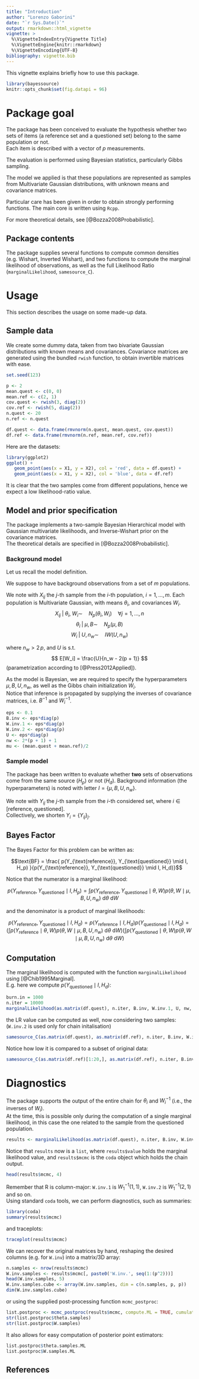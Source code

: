 ```yaml
---
title: "Introduction"
author: "Lorenzo Gaborini"
date: "`r Sys.Date()`"
output: rmarkdown::html_vignette
vignette: >
  %\VignetteIndexEntry{Vignette Title}
  %\VignetteEngine{knitr::rmarkdown}
  %\VignetteEncoding{UTF-8}
bibliography: vignette.bib
---
```

\providecommand{\simiid}{~\overset{iid}{\sim}~}
\providecommand{\dd}{\text{ d}}

This vignette explains briefly how to use this package.

```r
library(bayessource)
knitr::opts_chunk$set(fig.datapi = 96)
```

# Package goal

The package has been conceived to evaluate the hypothesis whether two sets of items (a reference set and a questioned set) belong to the same population or not.   
Each item is described with a vector of $p$ measurements.   

The evaluation is performed using Bayesian statistics, particularly Gibbs sampling.

The model we applied is that these populations are represented as samples from Multivariate Gaussian distributions, with unknown means and covariance matrices.

Particular care has been given in order to obtain strongly performing functions. The main core is written using `Rcpp`.

For more theoretical details, see [@Bozza2008Probabilistic].

## Package contents

The package supplies several functions to compute common densities (e.g. Wishart, Inverted Wishart), and two functions to compute the marginal likelihood of observations, as well as the full Likelihood Ratio (`marginalLikelihood`, `samesource_C`).

# Usage

This section describes the usage on some made-up data.

## Sample data

We create some dummy data, taken from two bivariate Gaussian distributions with known means and covariances.
Covariance matrices are generated using the bundled `rwish` function, to obtain invertible matrices with ease.

```r
set.seed(123)

p <- 2
mean.quest <- c(0, 0)
mean.ref <- c(2, 1)
cov.quest <- rwish(3, diag(2))
cov.ref <- rwish(5, diag(2))
n.quest <- 20
n.ref <- n.quest

df.quest <- data.frame(rmvnorm(n.quest, mean.quest, cov.quest))
df.ref <- data.frame(rmvnorm(n.ref, mean.ref, cov.ref))
```

Here are the datasets:
```r

library(ggplot2)
ggplot() + 
   geom_point(aes(x = X1, y = X2), col = 'red', data = df.quest) +
   geom_point(aes(x = X1, y = X2), col = 'blue', data = df.ref)
```

It is clear that the two samples come from different populations, hence we expect a low likelihood-ratio value.

## Model and prior specification

The package implements a two-sample Bayesian Hierarchical model with Gaussian multivariate likelihoods, and Inverse-Wishart prior on the covariance matrices.   
The theoretical details are specified in [@Bozza2008Probabilistic]. 


### Background model


Let us recall the model definition.  

We suppose to have background observations from a set of $m$ populations.

We note with $X_{ij}$ the $j$-th sample from the $i$-th population, $i = 1, \ldots, m$.
Each population is Multivariate Gaussian, with means $\theta_i$, and covariances $W_i$.
$$
X_{ij} \; | \; \theta_i, \; W_i \sim \quad N_p(\theta_i, W_i) \quad \forall j = 1, \ldots, n $$
$$\theta_i \; | \; \mu, B \sim \quad N_p(\mu, B)$$
$$W_i \; | \; U, n_w \sim \quad IW(U, n_w)$$

where $n_w > 2\,p$, and $U$ is s.t. $$ E[W_i] = \frac{U}{n_w - 2(p + 1)} $$ (parametrization according to [@Press2012Applied]).

As the model is Bayesian, we are required to specify the hyperparameters $\mu, B, U, n_w$, as well as the Gibbs chain initialization $W_i$.   
Notice that inference is propagated by supplying the inverses of covariance matrices, i.e. $B^{-1}$ and $W_i^{-1}$.

```r
eps <- 0.1
B.inv <- eps*diag(p)
W.inv.1 <- eps*diag(p)
W.inv.2 <- eps*diag(p)
U <- eps*diag(p)
nw <- 2*(p + 1) + 1
mu <- (mean.quest + mean.ref)/2
```

### Sample model

The package has been written to evaluate whether **two** sets of observations come from the same source ($H_p$) or not ($H_d$). 
Background information (the hyperparameters) is noted with letter $I = \left\{\mu, B, U, n_w \right\}$.  

We note with $Y_{ij}$ the $j$-th sample from the $i$-th considered set, where $i \in [\text{reference}, \text{questioned}]$.   
Collectively, we shorten $Y_i = \left\{ Y_{ij} \right\}_j$.

## Bayes Factor

The Bayes Factor for this problem can be written as:

$$\text{BF} = \frac{ p(Y_{\text{reference}}, Y_{\text{questioned}} \mid I, H_p) }{p(Y_{\text{reference}}, Y_{\text{questioned}} \mid I, H_d)}$$

Notice that the numerator is a marginal likelihood:

$$p(Y_{\text{reference}}, Y_{\text{questioned}} \mid I, H_p) = \int p( Y_{\text{reference}}, Y_{\text{questioned}} \mid \theta, W ) p(\theta, W \mid \mu, B, U, n_w) \dd \theta \dd W $$

and the denominator is a product of marginal likelihoods:

$$
p(Y_{\text{reference}}, Y_{\text{questioned}} \mid I, H_d) = 
p(Y_{\text{reference}} \mid I, H_d) p(Y_{\text{questioned}} \mid I, H_d) = 
\left( \int p( Y_{\text{reference}} \mid \theta, W ) p(\theta, W \mid \mu, B, U, n_w) \dd \theta \dd W \right) 
\left( \int p( Y_{\text{questioned}} \mid \theta, W ) p(\theta, W \mid \mu, B, U, n_w) \dd \theta \dd W \right) 
$$

## Computation

The marginal likelihood is computed with the function `marginalLikelihood` using [@Chib1995Marginal].   
E.g. here we compute $p(Y_{\text{questioned}} \mid I, H_d)$: 

```r
burn.in = 1000
n.iter = 10000
marginalLikelihood(as.matrix(df.quest), n.iter, B.inv, W.inv.1, U, nw, mu, burn.in, verbose = FALSE)
```

the LR value can be computed as well, now considering two samples: (`W.inv.2` is used only for chain initalisation)

```r
samesource_C(as.matrix(df.quest), as.matrix(df.ref), n.iter, B.inv, W.inv.1, W.inv.2, U, nw, mu, burn.in, verbose = FALSE)
```

Notice how low it is compared to a subset of original data:
```r
samesource_C(as.matrix(df.ref)[1:20,], as.matrix(df.ref), n.iter, B.inv, W.inv.1, W.inv.2, U, nw, mu, burn.in, verbose = FALSE)
```


# Diagnostics

The package supports the output of the entire chain for $\theta_i$ and $W^{-1}_i$ (i.e., the inverses of $W_i$).   
At the time, this is possible only during the computation of a single marginal likelihood, in this case the one related to the sample from the questioned population.
```r
results <- marginalLikelihood(as.matrix(df.quest), n.iter, B.inv, W.inv.1, U, nw, mu, burn.in, output.mcmc = TRUE)
```
Notice that `results` now is a `list`, where `results$value` holds the marginal likelihood value, and `results$mcmc` is the `coda` object which holds the chain output.

```r
head(results$mcmc, 4)
```

Remember that R is column-major: `W.inv.1` is $W^{-1}_1(1,1)$, `W.inv.2` is $W^{-1}_1(2,1)$ and so on.   
Using standard `coda` tools, we can perform diagnostics, such as summaries:

```r
library(coda)
summary(results$mcmc)
```

and traceplots:

```r
traceplot(results$mcmc)
```

We can recover the original matrices by hand, reshaping the desired columns (e.g. for `W.inv`) into a matrix/3D array:
```r
n.samples <- nrow(results$mcmc)
W.inv.samples <- results$mcmc[, paste0('W.inv.', seq(1:(p^2)))]
head(W.inv.samples, 5)
W.inv.samples.cube <- array(W.inv.samples, dim = c(n.samples, p, p))
dim(W.inv.samples.cube)
```

or using the supplied post-processing function `mcmc_postproc`:
```r
list.postproc <- mcmc_postproc(results$mcmc, compute.ML = TRUE, cumulative = TRUE)
str(list.postproc$theta.samples)
str(list.postproc$W.samples)
```

It also allows for easy computation of posterior point estimators:
```r
list.postproc$theta.samples.ML
list.postproc$W.samples.ML
```

## References
